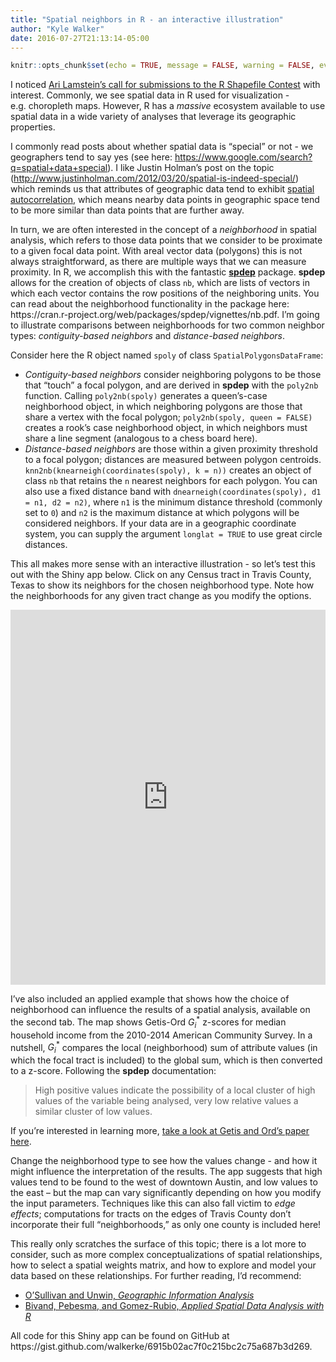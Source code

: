 ```yaml
---
title: "Spatial neighbors in R - an interactive illustration"
author: "Kyle Walker"
date: 2016-07-27T21:13:14-05:00
---
```


```r
knitr::opts_chunk$set(echo = TRUE, message = FALSE, warning = FALSE, eval = FALSE)
```

I noticed [Ari Lamstein's call for submissions to the R Shapefile Contest](http://www.arilamstein.com/blog/2016/07/12/announcing-r-shapefile-contest/) with interest.  Commonly, we see spatial data in R used for visualization - e.g. choropleth maps.  However, R has a _massive_ ecosystem available to use spatial data in a wide variety of analyses that leverage its geographic properties.   

I commonly read posts about whether spatial data is "special" or not - we geographers tend to say yes (see here: <https://www.google.com/search?q=spatial+data+special>).  I like Justin Holman's post on the topic (<http://www.justinholman.com/2012/03/20/spatial-is-indeed-special/>) which reminds us that attributes of geographic data tend to exhibit [spatial autocorrelation](https://en.wikipedia.org/wiki/Spatial_analysis#Spatial_autocorrelation), which means nearby data points in geographic space tend to be more similar than data points that are further away.   

In turn, we are often interested in the concept of a _neighborhood_ in spatial analysis, which refers to those data points that we consider to be proximate to a given focal data point.  With areal vector data (polygons) this is not always straightforward, as there are multiple ways that we can measure proximity.  In R, we accomplish this with the fantastic [__spdep__](https://cran.r-project.org/web/packages/spdep/index.html) package.  __spdep__ allows for the creation of objects of class `nb`, which are lists of vectors in which each vector contains the row positions of the neighboring units.  You can read about the neighborhood functionality in the package here: https://cran.r-project.org/web/packages/spdep/vignettes/nb.pdf.  I'm going to illustrate comparisons between neighborhoods for two common neighbor types: _contiguity-based neighbors_ and _distance-based neighbors_.  

Consider here the R object named `spoly` of class `SpatialPolygonsDataFrame`: 

* _Contiguity-based neighbors_ consider neighboring polygons to be those that "touch" a focal polygon, and are derived in __spdep__ with the `poly2nb` function.  Calling `poly2nb(spoly)` generates a queen's-case neighborhood object, in which neighboring polygons are those that share a vertex with the focal polygon; `poly2nb(spoly, queen = FALSE)` creates a rook's case neighborhood object, in which neighbors must share a line segment (analogous to a chess board here).  
* _Distance-based neighbors_ are those within a given proximity threshold to a focal polygon; distances are measured between polygon centroids.  `knn2nb(knearneigh(coordinates(spoly), k = n))` creates an object of class `nb` that retains the `n` nearest neighbors for each polygon.  You can also use a fixed distance band with `dnearneigh(coordinates(spoly), d1 = n1, d2 = n2)`, where `n1` is the minimum distance threshold (commonly set to `0`) and `n2` is the maximum distance at which polygons will be considered neighbors.  If your data are in a geographic coordinate system, you can supply the argument `longlat = TRUE` to use great circle distances.  

This all makes more sense with an interactive illustration - so let's test this out with the Shiny app below.  Click on any Census tract in Travis County, Texas to show its neighbors for the chosen neighborhood type.  Note how the neighborhoods for any given tract change as you modify the options.  

<iframe src="https://walkerke.shinyapps.io/spatial-neighbors/" height = "600" width = "100%" frameborder = "0" scrolling = "no"></iframe>

I've also included an applied example that shows how the choice of neighborhood can influence the results of a spatial analysis, available on the second tab.  The map shows Getis-Ord $G^{*}_{i}$ z-scores for median household income from the 2010-2014 American Community Survey.  In a nutshell, $G^{*}_{i}$ compares the local (neighborhood) sum of attribute values (in which the focal tract is included) to the global sum, which is then converted to a z-score.  Following the __spdep__ documentation: 

>  High positive values indicate the possibility of a local cluster of high values of the variable being analysed, very low relative values a similar cluster of low values.

If you're interested in learning more, [take a look at Getis and Ord's paper here](http://onlinelibrary.wiley.com/doi/10.1111/j.1538-4632.1992.tb00261.x/pdf).  

Change the neighborhood type to see how the values change - and how it might influence the interpretation of the results.  The app suggests that high values tend to be found to the west of downtown Austin, and low values to the east -- but the map can vary significantly depending on how you modify the input parameters.  Techniques like this can also fall victim to _edge effects_; computations for tracts on the edges of Travis County don't incorporate their full "neighborhoods," as only one county is included here!

This really only scratches the surface of this topic; there is a lot more to consider, such as more complex conceptualizations of spatial relationships, how to select a spatial weights matrix, and how to explore and model your data based on these relationships.  For further reading, I'd recommend: 

* [O'Sullivan and Unwin, _Geographic Information Analysis_](https://www.amazon.com/Geographic-Information-Analysis-David-OSullivan/dp/0470288574)
* [Bivand, Pebesma, and Gomez-Rubio, _Applied Spatial Data Analysis with R_](https://www.amazon.com/Applied-Spatial-Data-Analysis-Use/dp/1461476178)

All code for this Shiny app can be found on GitHub at https://gist.github.com/walkerke/6915b02ac7f0c215bc2c75a687b3d269.  
